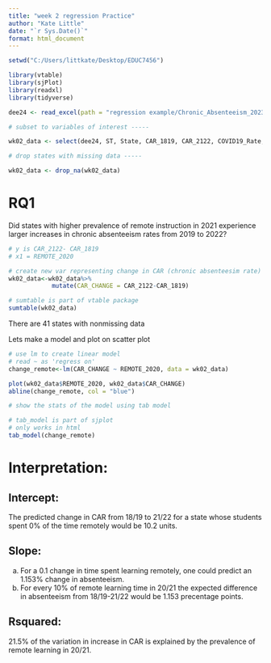 ```yaml
---
title: "week 2 regression Practice"
author: "Kate Little"
date: "`r Sys.Date()`"
format: html_document
---
```


```r
setwd("C:/Users/littkate/Desktop/EDUC7456")

library(vtable)
library(sjPlot)
library(readxl)
library(tidyverse)

dee24 <- read_excel(path = "regression example/Chronic_Absenteeism_202310.xlsx", range = "A1:O52")

# subset to variables of interest -----

wk02_data <- select(dee24, ST, State, CAR_1819, CAR_2122, COVID19_Rate, REMOTE_2020)

# drop states with missing data -----

wk02_data <- drop_na(wk02_data)

```


# RQ1 
Did states with higher prevalence of remote instruction in 2021 
experience larger increases in chronic absenteeism rates 
from 2019 to 2022?

```r

# y is CAR_2122- CAR_1819
# x1 = REMOTE_2020

# create new var representing change in CAR (chronic absenteesim rate)
wk02_data<-wk02_data%>%
            mutate(CAR_CHANGE = CAR_2122-CAR_1819)

# sumtable is part of vtable package
sumtable(wk02_data)
```

There are 41 states with nonmissing data

Lets make a model and plot on scatter plot
```r
# use lm to create linear model
# read ~ as 'regress on'
change_remote<-lm(CAR_CHANGE ~ REMOTE_2020, data = wk02_data)

plot(wk02_data$REMOTE_2020, wk02_data$CAR_CHANGE)
abline(change_remote, col = "blue")

# show the stats of the model using tab model

# tab_model is part of sjplot
# only works in html
tab_model(change_remote)

```

# Interpretation:

## Intercept: 
The predicted change in CAR from 18/19 to 21/22 for a state whose students spent 0% of the time remotely would be 10.2 units.

## Slope: 
a. For a 0.1 change in time spent learning remotely, one could predict an 1.153% change in absenteeism. 
b. For every 10% of remote learning time in 20/21 the expected difference in absenteeism from 18/19-21/22 would be 1.153 precentage points.

## Rsquared: 
21.5% of the variation in increase in CAR is explained by the prevalence of remote learning in 20/21.



